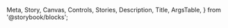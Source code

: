   Meta,
  Story,
  Canvas,
  Controls,
  Stories,
  Description,
  Title,
  ArgsTable,
} from '@storybook/blocks';

<Meta of={CheckboxGroupStories} />

<Title />

## Checkbox Group

<Canvas>
  <Story of={CheckboxGroupStories.CheckboxGroup} />
</Canvas>

### Properties & Controls

<Controls of={CheckboxGroupStories.CheckboxGroup} />

## Checkbox

<Canvas>
  <Story of={CheckboxStories.Checkbox} />
</Canvas>

### Properties & Controls

<Controls of={CheckboxStories.Checkbox} />
